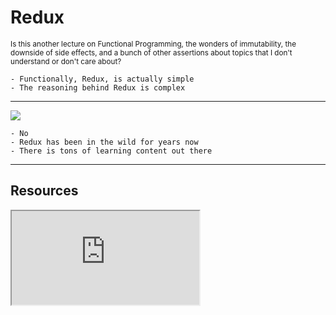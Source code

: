 

# Redux
<small>
  Is this another lecture on Functional Programming, 
  the wonders of immutability, the downside of side effects, 
  and a bunch of other assertions about topics that I don't 
  understand or don't care about?
</small>

```notes
- Functionally, Redux, is actually simple
- The reasoning behind Redux is complex
```
---
<Image src="./images/its-been-done.jpg" size="contain"/>

```notes
- No
- Redux has been in the wild for years now
- There is tons of learning content out there
```
---
## Resources
<iframe src="https://redux.js.org/introduction/learning-resources" style={{width: '100%', minHeight: 500, backgroundColor: 'white'}}/>
Find a one that speaks to you!

```notes
- Describing how Redux works has largely been done
- Find a resource that speaks to you.
- My story
  - A year to understand redux
  - People made assumptions about pre-existing knowledge

```
---
## Let's sync-up

```notes
- We come from diverse experiences
- Some may have used Redux already
- Some may be freaking out right now
```
---
<Image src="https://media1.tenor.com/images/fa41291397cccff9fa33404492c745d5/tenor.gif?itemid=4521729" size="contain"/>

```notes
A year ago I had no idea what I was doing.

- Flux
- uni-directional dataflow
- Application state
- component state
- state?!
- functional programming
- Elm?
- HMR?
```
---
# Live Code Time

TODO: repo

```
- Getting started
- Clone repo